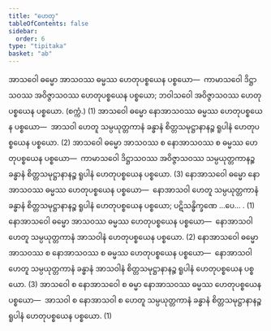 ```yaml
---
title: "ဟေတု"
tableOfContents: false
sidebar:
  order: 6
type: "tipitaka"
basket: "ab"
---
```



<DynamicBreadcrumb />

<Division number="16">

<Paragraph number="1009">
အာသဝေါ ဓမ္မော အာသဝဿ ဓမ္မဿ ဟေတုပစ္စယေန ပစ္စယော—  ကာမာသဝေါ ဒိဋ္ဌာသဝဿ အဝိဇ္ဇာသဝဿ ဟေတုပစ္စယေန ပစ္စယော; ဘဝါသဝေါ အဝိဇ္ဇာသဝဿ ဟေတုပစ္စယေန ပစ္စယော. (စက္ကံ.) (1)
</Paragraph>

<Paragraph number="1010">
အာသဝေါ ဓမ္မော နောအာသဝဿ ဓမ္မဿ ဟေတုပစ္စယေန ပစ္စယော—  အာသဝါ ဟေတူ သမ္ပယုတ္တကာနံ ခန္ဓာနံ စိတ္တသမုဋ္ဌာနာနဉ္စ ရူပါနံ ဟေတုပစ္စယေန ပစ္စယော. (2)
</Paragraph>

<Paragraph number="1011">
အာသဝေါ ဓမ္မော အာသဝဿ စ နောအာသဝဿ စ ဓမ္မဿ ဟေတုပစ္စယေန ပစ္စယော—  ကာမာသဝေါ ဒိဋ္ဌာသဝဿ အဝိဇ္ဇာသဝဿ သမ္ပယုတ္တကာနဉ္စ ခန္ဓာနံ စိတ္တသမုဋ္ဌာနာနဉ္စ ရူပါနံ ဟေတုပစ္စယေန ပစ္စယော. (3)
</Paragraph>

</Division>
<Division number="17">

<Paragraph number="1012">
နောအာသဝေါ ဓမ္မော နောအာသဝဿ ဓမ္မဿ ဟေတုပစ္စယေန ပစ္စယော—  နောအာသဝါ ဟေတူ သမ္ပယုတ္တကာနံ ခန္ဓာနံ စိတ္တသမုဋ္ဌာနာနဉ္စ ရူပါနံ ဟေတုပစ္စယေန ပစ္စယော; ပဋိသန္ဓိက္ခဏေ …ပေ… . (1)
</Paragraph>

<Paragraph number="1013">
နောအာသဝေါ ဓမ္မော အာသဝဿ ဓမ္မဿ ဟေတုပစ္စယေန ပစ္စယော—  နောအာသဝါ ဟေတူ သမ္ပယုတ္တကာနံ အာသဝါနံ ဟေတုပစ္စယေန ပစ္စယော. (2)
</Paragraph>

<Paragraph number="1014">
နောအာသဝေါ ဓမ္မော အာသဝဿ စ နောအာသဝဿ စ ဓမ္မဿ ဟေတုပစ္စယေန ပစ္စယော—  နောအာသဝါ ဟေတူ သမ္ပယုတ္တကာနံ ခန္ဓာနံ အာသဝါနံ စိတ္တသမုဋ္ဌာနာနဉ္စ ရူပါနံ ဟေတုပစ္စယေန ပစ္စယော. (3)
</Paragraph>

<Paragraph number="1015">
အာသဝေါ စ နောအာသဝေါ စ ဓမ္မာ နောအာသဝဿ ဓမ္မဿ ဟေတုပစ္စယေန ပစ္စယော—  အာသဝါ စ နောအာသဝါ စ ဟေတူ သမ္ပယုတ္တကာနံ ခန္ဓာနံ စိတ္တသမုဋ္ဌာနာနဉ္စ ရူပါနံ ဟေတုပစ္စယေန ပစ္စယော. (1)
</Paragraph>
</Division>